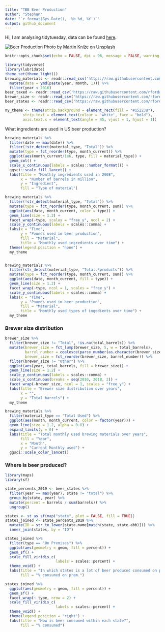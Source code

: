```yaml
---
title: "TBB Beer Production"
author: "Stephan"
date: "`r format(Sys.Date(), '%b %d, %Y')`"
output: github_document
---
```


Hi, I am analysing tidytuesday, data can be found [here](https://github.com/rfordatascience/tidytuesday/tree/master/data/2020/2020-03-31).

![Beer Production](pics/photo-1445140463371-d8036feedc2f.jpg)
Photo by <a href="https://unsplash.com/@martz90?utm_source=unsplash&utm_medium=referral&utm_content=creditCopyText">Martin Kníže</a> on <a href="https://unsplash.com/s/photos/beer-production?utm_source=unsplash&utm_medium=referral&utm_content=creditCopyText">Unsplash</a>
  

```r
knitr::opts_chunk$set(echo = FALSE, dpi = 96, message = FALSE, warning = FALSE)
```


```r
library(tidyverse)
library(lubridate)
theme_set(theme_light())
brewing_materials <- readr::read_csv('https://raw.githubusercontent.com/rfordatascience/tidytuesday/master/data/2020/2020-03-31/brewing_materials.csv') %>%
  mutate(date = ymd(paste(year, month, 1))) %>%
  filter(year < 2016)
beer_taxed <- readr::read_csv('https://raw.githubusercontent.com/rfordatascience/tidytuesday/master/data/2020/2020-03-31/beer_taxed.csv')
brewer_size <- readr::read_csv('https://raw.githubusercontent.com/rfordatascience/tidytuesday/master/data/2020/2020-03-31/brewer_size.csv')
beer_states <- readr::read_csv('https://raw.githubusercontent.com/rfordatascience/tidytuesday/master/data/2020/2020-03-31/beer_states.csv')

my_theme <- theme(strip.background = element_rect(fill = "#152238"),
        strip.text = element_text(colour = 'white', face = "bold"),
        axis.text.x = element_text(angle = 45, vjust = 1, hjust = 1))
```

What ingredients are used in US beer production?

```r
brewing_materials %>%
  filter(date == max(date)) %>%
  filter(!str_detect(material_type, "Total")) %>%
  mutate(type = fct_reorder(type, month_current)) %>%
  ggplot(aes(month_current/1e6, type, fill = material_type)) +
  geom_col() +
  scale_x_continuous(labels = scales::number_format()) +
  ggsci::scale_fill_lancet() +
  labs(title = "Monthly ingredients used in 2008",
       x = "Number of barrels in million",
       y = "Ingredient",
       fill = "Type of material")

brewing_materials %>%
  filter(!str_detect(material_type, "Total")) %>%
  mutate(type = fct_reorder(type, month_current, sum)) %>%
  ggplot(aes(date, month_current, color = type)) +
  geom_line(size = 1.2) +
  facet_wrap(~type, scales = "free_y", ncol = 2) +
  scale_y_continuous(labels = scales::comma) +
  labs(x = "Time",
       y = "Pounds used in beer production",
       fill = "Material",
       title = "Monthly used ingredients over time") +
  theme(legend.position = "none") +
  my_theme


brewing_materials %>%
  filter(str_detect(material_type, "Total.*products")) %>%
  mutate(type = fct_reorder(type, month_current, sum)) %>%
  ggplot(aes(date, month_current, fill = type)) +
  geom_line(size = 1.2) +
  facet_wrap(~type, ncol = 1, scales = "free_y") +
  scale_y_continuous(labels = scales::comma) +
  labs(x = "Time",
       y = "Pounds used in beer production",
       fill = "Material",
       title = "Monthly used types of ingedients over time") +
  my_theme
```

### Brewer size distribution

```r
brewer_size %>%
  filter(brewer_size != "Total", !is.na(total_barrels)) %>%
  mutate(brewer_size = fct_lump(brewer_size, 5, w = total_barrels),
         barrel_number = coalesce(parse_number(as.character(brewer_size)), 1),
         brewer_size = fct_reorder(brewer_size, barrel_number)) %>%
  filter(brewer_size != "Other") %>% 
  ggplot(aes(year, total_barrels, fill = brewer_size)) +
  geom_line(size = 1.2) +
  scale_y_continuous(labels = scales::comma) +
  scale_x_continuous(breaks = seq(2010, 2018, 2)) +
  facet_wrap(~brewer_size, ncol = 1, scales = "free_y") +
  labs(title = "Brewer size distribution over years",
       x = "",
       y = "Total barrels") +
  my_theme
```

```r
brewing_materials %>%
  filter(material_type == "Total Used") %>%
  ggplot(aes(month, month_current, color = factor(year))) +
  geom_line(size = 1.2, alpha = 0.8) +
  expand_limits(y = 0) +
  labs(title = "Total monthly used brewing materials over years",
       fill = "Year",
       x = "Month",
       y = "Current Monthly used") +
  ggsci::scale_color_lancet()
```

### Where is beer produced?


```r
library(maps)
library(sf)

state_percents_2019 <- beer_states %>%
  filter(year == max(year), state != "total") %>%
  group_by(state, year) %>%
  mutate(percent = barrels / sum(barrels)) %>%
  ungroup()

states <- st_as_sf(map("state", plot = FALSE, fill = TRUE))
states_joined <- state_percents_2019 %>%
  mutate(ID = str_to_lower(state.name[match(state, state.abb)])) %>%
  inner_join(states, by = "ID")

states_joined %>%
  filter(type == "On Premises") %>%
  ggplot(aes(geometry = geom, fill = percent)) +
  geom_sf() +
  scale_fill_viridis_c(
                       labels = scales::percent) +
  theme_void() +
  labs(title = "In which states is a lot of beer produced consumed on premises?",
       fill = "% consumed on prem.")

states_joined %>%
  ggplot(aes(geometry = geom, fill = percent)) +
  geom_sf() +
  facet_wrap(~ type, nrow = 2) +
  scale_fill_viridis_c(
                       labels = scales::percent) +
  theme_void() +
  theme(legend.position = "right") +
  labs(title = "How is beer consumed within each state?",
       fill = "% consumed") 
```

